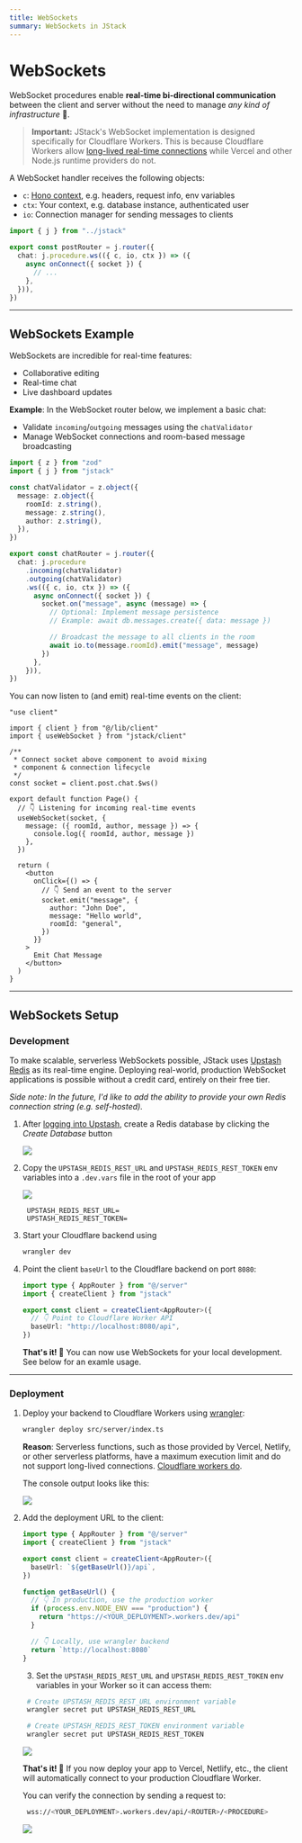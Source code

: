 ```yaml
---
title: WebSockets
summary: WebSockets in JStack
---
```


# WebSockets

WebSocket procedures enable **real-time bi-directional communication** between the client and server without the need to manage _any kind of infrastructure_ 🥳.

> **Important:** JStack's WebSocket implementation is designed specifically for Cloudflare Workers. This is because Cloudflare Workers allow [long-lived real-time connections](https://developers.cloudflare.com/workers/runtime-apis/websockets/) while Vercel and other Node.js runtime providers do not.

A WebSocket handler receives the following objects:

- `c`: [Hono context](https://hono.dev/docs/api/context), e.g. headers, request info, env variables
- `ctx`: Your context, e.g. database instance, authenticated user
- `io`: Connection manager for sending messages to clients

```ts {4}
import { j } from "../jstack"

export const postRouter = j.router({
  chat: j.procedure.ws(({ c, io, ctx }) => ({
    async onConnect({ socket }) {
      // ...
    },
  })),
})
```

---

## WebSockets Example

WebSockets are incredible for real-time features:

- Collaborative editing
- Real-time chat
- Live dashboard updates

**Example**: In the WebSocket router below, we implement a basic chat:

- Validate `incoming`/`outgoing` messages using the `chatValidator`
- Manage WebSocket connections and room-based message broadcasting

```ts server/routers/chat-router.ts /chatValidator/
import { z } from "zod"
import { j } from "jstack"

const chatValidator = z.object({
  message: z.object({
    roomId: z.string(),
    message: z.string(),
    author: z.string(),
  }),
})

export const chatRouter = j.router({
  chat: j.procedure
    .incoming(chatValidator)
    .outgoing(chatValidator)
    .ws(({ c, io, ctx }) => ({
      async onConnect({ socket }) {
        socket.on("message", async (message) => {
          // Optional: Implement message persistence
          // Example: await db.messages.create({ data: message })

          // Broadcast the message to all clients in the room
          await io.to(message.roomId).emit("message", message)
        })
      },
    })),
})
```

You can now listen to (and emit) real-time events on the client:

```tsx app/page.tsx {4,10,13-18,23-28}
"use client"

import { client } from "@/lib/client"
import { useWebSocket } from "jstack/client"

/**
 * Connect socket above component to avoid mixing
 * component & connection lifecycle
 */
const socket = client.post.chat.$ws()

export default function Page() {
  // 👇 Listening for incoming real-time events
  useWebSocket(socket, {
    message: ({ roomId, author, message }) => {
      console.log({ roomId, author, message })
    },
  })

  return (
    <button
      onClick={() => {
        // 👇 Send an event to the server
        socket.emit("message", {
          author: "John Doe",
          message: "Hello world",
          roomId: "general",
        })
      }}
    >
      Emit Chat Message
    </button>
  )
}
```

---

## WebSockets Setup

### Development

To make scalable, serverless WebSockets possible, JStack uses [Upstash Redis](https://upstash.com/) as its real-time engine. Deploying real-world, production WebSocket applications is possible without a credit card, entirely on their free tier.

_Side note: In the future, I'd like to add the ability to provide your own Redis connection string (e.g. self-hosted)._

1. After [logging into Upstash](https://upstash.com/), create a Redis database by clicking the _Create Database_ button

   <Frame>
     <Image src="/create-redis-db.png" />
   </Frame>

2. Copy the `UPSTASH_REDIS_REST_URL` and `UPSTASH_REDIS_REST_TOKEN` env variables into a `.dev.vars` file in the root of your app

   <Frame>
     <Image src="/copy-redis-env-variables.png" />
   </Frame>

   ```plaintext .dev.vars
    UPSTASH_REDIS_REST_URL=
    UPSTASH_REDIS_REST_TOKEN=
   ```

3. Start your Cloudflare backend using

   ```bash Terminal
   wrangler dev
   ```

4. Point the client `baseUrl` to the Cloudflare backend on port `8080`:

   ```ts {5-6}
   import type { AppRouter } from "@/server"
   import { createClient } from "jstack"

   export const client = createClient<AppRouter>({
     // 👇 Point to Cloudflare Worker API
     baseUrl: "http://localhost:8080/api",
   })
   ```

   **That's it! 🎉** You can now use WebSockets for your local development. See below for an examle usage.

---

### Deployment

1. Deploy your backend to Cloudflare Workers using [wrangler](https://developers.cloudflare.com/workers/wrangler/):

   ```bash Terminal
   wrangler deploy src/server/index.ts
   ```

   **Reason**: Serverless functions, such as those provided by Vercel, Netlify, or other serverless platforms, have a maximum execution limit and do not support long-lived connections. [Cloudflare workers do](https://developers.cloudflare.com/workers/runtime-apis/websockets/).

   The console output looks like this:

   <Frame>
     <Image src="/cf-deployment-url.png" />
   </Frame>

2. Add the deployment URL to the client:

   ```ts lib/client.ts {5,8-16}
   import type { AppRouter } from "@/server"
   import { createClient } from "jstack"

   export const client = createClient<AppRouter>({
     baseUrl: `${getBaseUrl()}/api`,
   })

   function getBaseUrl() {
     // 👇 In production, use the production worker
     if (process.env.NODE_ENV === "production") {
       return "https://<YOUR_DEPLOYMENT>.workers.dev/api"
     }

     // 👇 Locally, use wrangler backend
     return `http://localhost:8080`
   }
   ```

   3. Set the `UPSTASH_REDIS_REST_URL` and `UPSTASH_REDIS_REST_TOKEN` env variables in your Worker so it can access them:

   ```bash Terminal
    # Create UPSTASH_REDIS_REST_URL environment variable
    wrangler secret put UPSTASH_REDIS_REST_URL

    # Create UPSTASH_REDIS_REST_TOKEN environment variable
    wrangler secret put UPSTASH_REDIS_REST_TOKEN
   ```

   <Frame>
     <Image src="/wrangler-secret-put.png" />
   </Frame>

   **That's it! 🎉** If you now deploy your app to Vercel, Netlify, etc., the client will automatically connect to your production Cloudflare Worker.

   You can verify the connection by sending a request to:

   ```bash
    wss://<YOUR_DEPLOYMENT>.workers.dev/api/<ROUTER>/<PROCEDURE>
   ```

   <Frame>
     <Image src="/verify-ws-connection.png" />
   </Frame>
